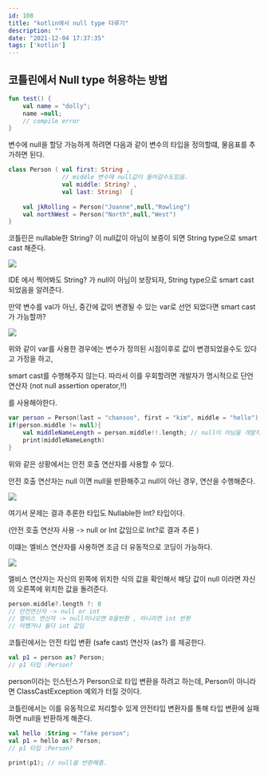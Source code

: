 ```yaml
---
id: 108
title: "kotlin에서 null type 다루기"
description: ""
date: "2021-12-04 17:37:35"
tags: ['kotlin']
---
```

## 코틀린에서 Null type 허용하는 방법 

```kotlin
fun test() {
    val name = "dolly";
    name =null; 
    // compile error
}
```

변수에 null을 할당 가능하게 하려면 다음과 같이 변수의 타입을 정의할떄, 물음표를 추가하면 된다.

```kotlin
class Person ( val first: String ,
               // middle 변수에 null값이 들어갈수도있음.
               val middle: String? ,
               val last: String)  {
    
    val jkRolling = Person("Joanne",null,"Rowling")
    val northWest = Person("North",null,"West")
}
```


코틀린은 nullable한 String? 이 null값이 아님이 보증이 되면 String type으로 smart cast 해준다. 



![](/images/kotlin-null-type_img_0.png)

IDE 에서 찍어봐도 String? 가 null이 아님이 보장되자, String type으로 smart cast 되었음을 알려준다. 

만약 변수를 val가 아닌, 중간에 값이 변경될 수 있는 var로 선언 되었다면 smart cast가 가능할까?

![](/images/kotlin-null-type_img_1.png)

위와 같이 var를 사용한 경우에는 변수가 정의된 시점이후로 값이 변경되었을수도 있다고 가정을 하고, 

smart cast를 수행해주지 않는다. 따라서 이를 우회할려면 개발자가 명시적으로 단언 연산자 (not null assertion operator,!!)

를 사용해야한다. 


```kotlin
var person = Person(last = "chansoo", first = "kim", middle = "hello");
if(person.middle != null){
    val middleNameLength = person.middle!!.length; // null이 아님을 개발자가 보장
    print(middleNameLength)
}
```

위와 같은 상황에서는 안전 호출 연산자를 사용할 수 있다.

안전 호출 연산자는 null 이면 null을 반환해주고 null이 아닌 경우, 연산을 수행해준다.

![](/images/kotlin-null-type_img_2.png)

여기서 문제는 결과 추론한 타입도 Nullable한 Int? 타입이다. 

(안전 호출 연산자 사용 -> null or Int 값임으로 Int?로 결과 추론 )

이떄는 엘비스 연산자를 사용하면 조금 더 유동적으로 코딩이 가능하다.

![](/images/kotlin-null-type_img_3.png)


엘비스 연산자는 자신의 왼쪽에 위치한 식의 값을 확인해서 해당 값이 null 이라면 자신의 오른쪽에 위치한 값을 돌려준다. 

```kotlin
person.middle?.length ?: 0
// 안전연산자 -> null or int 
// 엘비스 연산자 -> null이나오면 0을반환 , 아니라면 int 반환
// 어쩄거나 둘다 int 값임
```


코틀린에서는 안전 타입 변환 (safe cast) 연산자 (as?) 를 제공한다. 

```kotlin
val p1 = person as? Person;
// p1 타입 :Person? 
```

person이라는 인스턴스가 Person으로 타입 변환을 하려고 하는데, Person이 아니라면 
ClassCastException 예외가 터질 것이다. 

코틀린에서는 이를 유동적으로 처리할수 있게 안전타입 변환자를 통해 타입 변환에 실패하면 null을 반환하게 해준다.

```kotlin
val hello :String = "fake person";
val p1 = hello as? Person;
// p1 타입 :Person?

print(p1); // null을 반환해줌. 
```